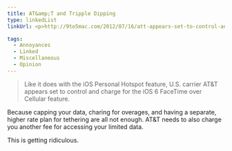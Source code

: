 ```yaml
---
title: AT&amp;T and Tripple Dipping
type: linkedList
linkUrl: <p>http://9to5mac.com/2012/07/16/att-appears-set-to-control-and-charge-for-facetime-over-cellular-in-ios-6/</p>

tags:
  - Annoyances
  - Linked
  - Miscellaneous
  - Opinion
---
```


> Like it does with the iOS Personal Hotspot feature, U.S. carrier AT&T appears set to control and charge for the iOS 6 FaceTime over Cellular feature.

Because capping your data, charing for overages, and having a separate, higher rate plan for tethering are all not enough. AT&T needs to also charge you another fee for accessing your limited data.

This is getting ridiculous.
